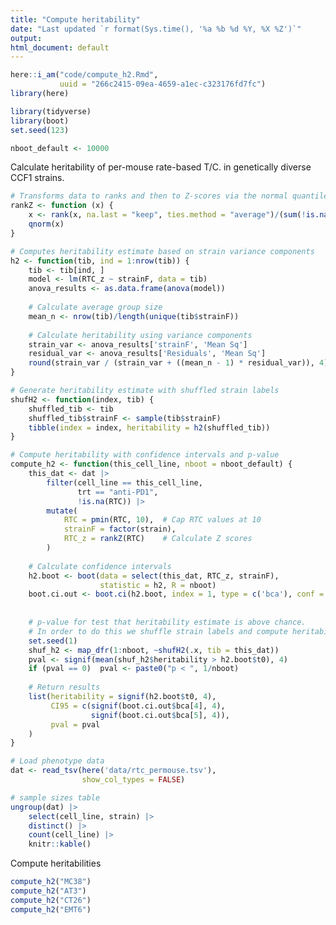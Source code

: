 ```yaml
---
title: "Compute heritability"
date: "Last updated `r format(Sys.time(), '%a %b %d %Y, %X %Z')`"
output:
html_document: default
---
```

  
```r
here::i_am("code/compute_h2.Rmd",
           uuid = "266c2415-09ea-4659-a1ec-c323176fd7fc")
library(here)

library(tidyverse)
library(boot)
set.seed(123)

nboot_default <- 10000
```

Calculate heritability of per-mouse rate-based T/C.
in genetically diverse CCF1 strains.


```r
# Transforms data to ranks and then to Z-scores via the normal quantile function
rankZ <- function (x) {
    x <- rank(x, na.last = "keep", ties.method = "average")/(sum(!is.na(x)) + 1)
    qnorm(x)
}

# Computes heritability estimate based on strain variance components
h2 <- function(tib, ind = 1:nrow(tib)) {
    tib <- tib[ind, ]
    model <- lm(RTC_z ~ strainF, data = tib)
    anova_results <- as.data.frame(anova(model))
    
    # Calculate average group size
    mean_n <- nrow(tib)/length(unique(tib$strainF))
    
    # Calculate heritability using variance components
    strain_var <- anova_results['strainF', 'Mean Sq']
    residual_var <- anova_results['Residuals', 'Mean Sq']
    round(strain_var / (strain_var + ((mean_n - 1) * residual_var)), 4)
}

# Generate heritability estimate with shuffled strain labels
shufH2 <- function(index, tib) {
    shuffled_tib <- tib
    shuffled_tib$strainF <- sample(tib$strainF)
    tibble(index = index, heritability = h2(shuffled_tib))
}

# Compute heritability with confidence intervals and p-value
compute_h2 <- function(this_cell_line, nboot = nboot_default) {
    this_dat <- dat |>
        filter(cell_line == this_cell_line, 
               trt == "anti-PD1", 
               !is.na(RTC)) |>
        mutate(
            RTC = pmin(RTC, 10),  # Cap RTC values at 10
            strainF = factor(strain),
            RTC_z = rankZ(RTC)    # Calculate Z scores
        )
    
    # Calculate confidence intervals
    h2.boot <- boot(data = select(this_dat, RTC_z, strainF), 
                    statistic = h2, R = nboot)
    boot.ci.out <- boot.ci(h2.boot, index = 1, type = c('bca'), conf = 0.95)
    
    
    # p-value for test that heritability estimate is above chance. 
    # In order to do this we shuffle strain labels and compute heritability.
    set.seed(1)
    shuf_h2 <- map_dfr(1:nboot, ~shufH2(.x, tib = this_dat))
    pval <- signif(mean(shuf_h2$heritability > h2.boot$t0), 4)
    if (pval == 0)  pval <- paste0("p < ", 1/nboot)
    
    # Return results
    list(heritability = signif(h2.boot$t0, 4),
         CI95 = c(signif(boot.ci.out$bca[4], 4),
                  signif(boot.ci.out$bca[5], 4)),
         pval = pval
    )
}
```

```r
# Load phenotype data
dat <- read_tsv(here('data/rtc_permouse.tsv'),
                show_col_types = FALSE)

# sample sizes table
ungroup(dat) |>
    select(cell_line, strain) |>
    distinct() |>
    count(cell_line) |>
    knitr::kable()
```

Compute heritabilities

```r
compute_h2("MC38")
compute_h2("AT3")
compute_h2("CT26")
compute_h2("EMT6")
```

